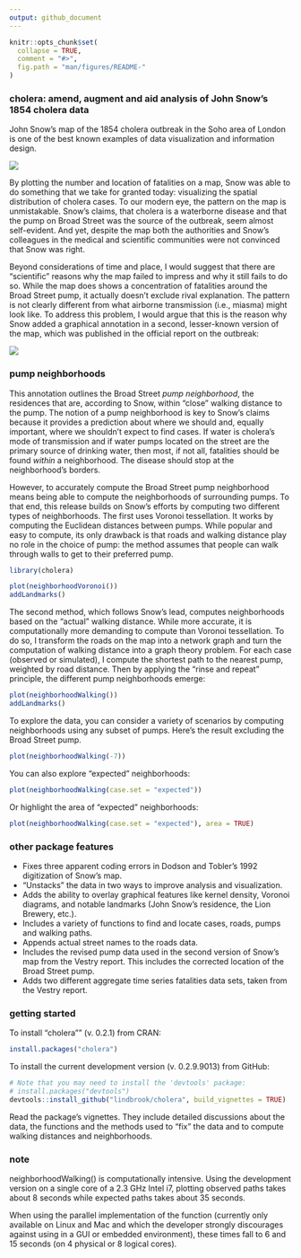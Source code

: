 ```yaml
---
output: github_document
---
```


<!-- README.md is generated from README.Rmd. Please edit that file -->

```r
knitr::opts_chunk$set(
  collapse = TRUE,
  comment = "#>",
  fig.path = "man/figures/README-"
)
```
### cholera: amend, augment and aid analysis of John Snow's 1854 cholera data

John Snow's map of the 1854 cholera outbreak in the Soho area of London is one of the best known examples of data visualization and information design.

![](vignettes/msu-snows-mapB.jpg)

By plotting the number and location of fatalities on a map, Snow was able to do something that we take for granted today: visualizing the spatial distribution of cholera cases. To our modern eye, the pattern on the map is unmistakable. Snow's claims, that cholera is a waterborne disease and that the pump on Broad Street was the source of the outbreak, seem almost self-evident. And yet, despite the map both the authorities and Snow's colleagues in the medical and scientific communities were not convinced that Snow was right.

Beyond considerations of time and place, I would suggest that there are "scientific" reasons why the map failed to impress and why it still fails to do so. While the map does shows a concentration of fatalities around the Broad Street pump, it actually doesn't exclude rival explanation. The pattern is not clearly different from what airborne transmission (i.e., miasma) might look like. To address this problem, I would argue that this is the reason why Snow added a graphical annotation in a second, lesser-known version of the map, which was published in the official report on the outbreak:

![](vignettes/fig12-6.png)

### pump neighborhoods

This annotation outlines the Broad Street _pump neighborhood_, the residences that are, according to Snow, within "close" walking distance to the pump. The notion of a pump neighborhood is key to Snow's claims because it provides a prediction about where we should and, equally important, where we shouldn't expect to find cases. If water is cholera's mode of transmission and if water pumps located on the street are the primary source of drinking water, then most, if not all, fatalities should be found _within_ a neighborhood. The disease should stop at the neighborhood's borders.

However, to accurately compute the Broad Street pump neighborhood means being able to compute the neighborhoods of surrounding pumps. To that end, this release builds on Snow's efforts by computing two different types of neighborhoods. The first uses Voronoi tessellation. It works by computing the Euclidean distances between pumps. While popular and easy to compute, its only drawback is that roads and walking distance play no role in the choice of pump: the method assumes that people can walk through walls to get to their preferred pump.

```r
library(cholera)
```

```r
plot(neighborhoodVoronoi())
addLandmarks()
```

The second method, which follows Snow's lead, computes neighborhoods based on the "actual" walking distance. While more accurate, it is computationally more demanding to compute than Voronoi tessellation. To do so, I transform the roads on the map into a network graph and turn the computation of walking distance into a graph theory problem. For each case (observed or simulated), I compute the shortest path to the nearest pump, weighted by road distance. Then by applying the "rinse and repeat" principle, the different pump neighborhoods emerge:

```r
plot(neighborhoodWalking())
addLandmarks()
```

To explore the data, you can consider a variety of scenarios by computing neighborhoods using any subset of pumps. Here's the result excluding the Broad Street pump.

```r
plot(neighborhoodWalking(-7))
```

You can also explore "expected" neighborhoods:

```r
plot(neighborhoodWalking(case.set = "expected"))
```

Or highlight the area of "expected" neighborhoods:

```r
plot(neighborhoodWalking(case.set = "expected"), area = TRUE)
```

### other package features

* Fixes three apparent coding errors in Dodson and Tobler's 1992 digitization of Snow's map.
* "Unstacks" the data in two ways to improve analysis and visualization.
* Adds the ability to overlay graphical features like kernel density, Voronoi diagrams, and notable landmarks (John Snow's residence, the Lion Brewery, etc.).
* Includes a variety of functions to find and locate cases, roads, pumps and walking paths.
* Appends actual street names to the roads data.
* Includes the revised pump data used in the second version of Snow's map from the Vestry report. This includes the corrected location of the Broad Street pump.
* Adds two different aggregate time series fatalities data sets, taken from the Vestry report.

### getting started

To install "cholera"" (v. 0.2.1) from CRAN:

```r
install.packages("cholera")
```

To install the current development version (v. 0.2.9.9013) from GitHub:

```r
# Note that you may need to install the 'devtools' package:
# install.packages("devtools")
devtools::install_github("lindbrook/cholera", build_vignettes = TRUE)
```

Read the package's vignettes. They include detailed discussions about the data, the functions and the methods used to "fix" the data and to compute walking distances and neighborhoods.

### note

neighborhoodWalking() is computationally intensive. Using the development version on a single core of a 2.3 GHz Intel i7, plotting observed paths takes about 8 seconds while expected paths takes about 35 seconds.

When using the parallel implementation of the function (currently only available on Linux and Mac and which the developer strongly discourages against using in a GUI or embedded environment), these times fall to 6 and 15 seconds (on 4 physical or 8 logical cores).
